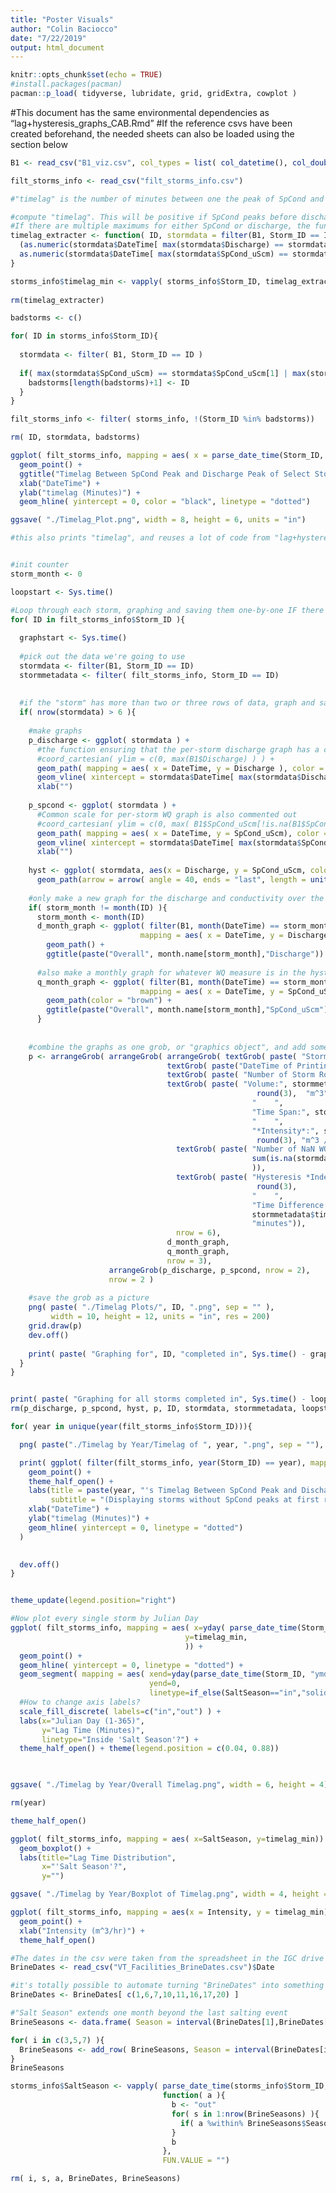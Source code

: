 ```yaml
---
title: "Poster Visuals"
author: "Colin Baciocco"
date: "7/22/2019"
output: html_document
---
```


```r
knitr::opts_chunk$set(echo = TRUE)
#install.packages(pacman)
pacman::p_load( tidyverse, lubridate, grid, gridExtra, cowplot )
```

#This document has the same environmental dependencies as "lag+hysteresis_graphs_CAB.Rmd"
#If the reference csvs have been created beforehand, the needed sheets can also be loaded using the section below

```r
B1 <- read_csv("B1_viz.csv", col_types = list( col_datetime(), col_double(), col_double(), col_double(), col_double(), col_double(), col_double(), col_double(), col_double(), col_double(), col_double(), col_double(), col_double(), col_double(), col_double(), col_double(), col_double(), col_double(), col_double(), col_double(), col_double(), col_character(), col_double()))

filt_storms_info <- read_csv("filt_storms_info.csv")
```


```r
#"timelag" is the number of minutes between one the peak of SpCond and the peak of Discharge for that storm

#compute "timelag". This will be positive if SpCond peaks before discharge, negative if it doesn't.
#If there are multiple maximums for either SpCond or discharge, the function returns the distance between the first of the two peaks
timelag_extracter <- function( ID, stormdata = filter(B1, Storm_ID == ID )){
  (as.numeric(stormdata$DateTime[ max(stormdata$Discharge) == stormdata$Discharge ][1]) -
  as.numeric(stormdata$DateTime[ max(stormdata$SpCond_uScm) == stormdata$SpCond_uScm ][1])) / 60
}

storms_info$timelag_min <- vapply( storms_info$Storm_ID, timelag_extracter, 1)
  
rm(timelag_extracter)
```


```r
badstorms <- c()

for( ID in storms_info$Storm_ID){
  
  stormdata <- filter( B1, Storm_ID == ID )
  
  if( max(stormdata$SpCond_uScm) == stormdata$SpCond_uScm[1] | max(stormdata$SpCond_uScm) == stormdata$SpCond_uScm[nrow(stormdata)] ){
    badstorms[length(badstorms)+1] <- ID
  }
}

filt_storms_info <- filter( storms_info, !(Storm_ID %in% badstorms))

rm( ID, stormdata, badstorms)
```


```r

ggplot( filt_storms_info, mapping = aes( x = parse_date_time(Storm_ID, "y-m-d H:M:S"), y = timelag_min, color = Season)) +
  geom_point() +
  ggtitle("Timelag Between SpCond Peak and Discharge Peak of Select Storms") +
  xlab("DateTime") +
  ylab("timelag (Minutes)") +
  geom_hline( yintercept = 0, color = "black", linetype = "dotted")

ggsave( "./Timelag_Plot.png", width = 8, height = 6, units = "in")
```



```r
#this also prints "timelag", and reuses a lot of code from "lag+hysteresis_graphs_CAB.Rmd"


#init counter
storm_month <- 0

loopstart <- Sys.time()

#Loop through each storm, graphing and saving them one-by-one IF there's more than a few rows of data.
for( ID in filt_storms_info$Storm_ID ){
  
  graphstart <- Sys.time()
  
  #pick out the data we're going to use 
  stormdata <- filter(B1, Storm_ID == ID)
  stormmetadata <- filter( filt_storms_info, Storm_ID == ID)
  
  
  #if the "storm" has more than two or three rows of data, graph and save it
  if( nrow(stormdata) > 6 ){
  
    #make graphs
    p_discharge <- ggplot( stormdata ) +
      #the function ensuring that the per-storm discharge graph has a common scale is commented out
      #coord_cartesian( ylim = c(0, max(B1$Discharge) ) ) +
      geom_path( mapping = aes( x = DateTime, y = Discharge ), color = "blue") +
      geom_vline( xintercept = stormdata$DateTime[ max(stormdata$Discharge) == stormdata$Discharge ], color = "purple")
      xlab("")
    
    p_spcond <- ggplot( stormdata ) +
      #Common scale for per-storm WQ graph is also commented out
      #coord_cartesian( ylim = c(0, max( B1$SpCond_uScm[!is.na(B1$SpCond_uScm)] ) ) ) +
      geom_path( mapping = aes( x = DateTime, y = SpCond_uScm), color = "brown" ) +
      geom_vline( xintercept = stormdata$DateTime[ max(stormdata$SpCond_uScm) == stormdata$SpCond_uScm ], color = "purple")
      xlab("")
    
    hyst <- ggplot( stormdata, aes(x = Discharge, y = SpCond_uScm, color = DateTime) ) +
      geom_path(arrow = arrow( angle = 40, ends = "last", length = unit(0.1, "inches"), type = "closed" ) )
    
    #only make a new graph for the discharge and conductivity over the entire month if it's a new month
    if( storm_month != month(ID) ){
      storm_month <- month(ID)
      d_month_graph <- ggplot( filter(B1, month(DateTime) == storm_month & year(DateTime) == year(ID)),
                             mapping = aes( x = DateTime, y = Discharge, color = Flag_High_Discharge )) +
        geom_path() +
        ggtitle(paste("Overall", month.name[storm_month],"Discharge"))
      
      #also make a monthly graph for whatever WQ measure is in the hysteresis plot
      q_month_graph <- ggplot( filter(B1, month(DateTime) == storm_month & year(DateTime) == year(ID)),
                             mapping = aes( x = DateTime, y = SpCond_uScm)) +
        geom_path(color = "brown") +
        ggtitle(paste("Overall", month.name[storm_month],"SpCond_uScm"))
      }
    
      
    #combine the graphs as one grob, or "graphics object", and add some descriptive text at the top
    p <- arrangeGrob( arrangeGrob( arrangeGrob( textGrob( paste( "Storm ID:", ID ) ),
                                   textGrob( paste("DateTime of Printing:", Sys.time())),
                                   textGrob( paste( "Number of Storm Rows:", nrow(stormdata))),
                                   textGrob( paste( "Volume:", stormmetadata$Vol_mcubed %>%
                                                       round(3),  "m^3",
                                                      "    ",
                                                      "Time Span:", stormmetadata$length_H, "Hours",
                                                      "    ", 
                                                      "*Intensity*:", stormmetadata$Intensity %>%
                                                       round(3), "m^3 / Hr")),
                                     textGrob( paste( "Number of NaN WQ values in Storm:",
                                                      sum(is.na(stormdata$SpCond_uScm))
                                                      )),
                                     textGrob( paste( "Hysteresis *Index*:", stormmetadata$H_Index %>%
                                                       round(3),
                                                      "    ",
                                                      "Time Difference Between Sp_Peak and Discharge Peak:",
                                                      stormmetadata$timelag_min,
                                                      "minutes")),
                                     nrow = 6),
                                   d_month_graph,
                                   q_month_graph,
                                   nrow = 3),
                      arrangeGrob(p_discharge, p_spcond, nrow = 2),
                      nrow = 2 )
    
    #save the grob as a picture
    png( paste( "./Timelag Plots/", ID, ".png", sep = "" ),
         width = 10, height = 12, units = "in", res = 200)
    grid.draw(p)
    dev.off()
    
    print( paste( "Graphing for", ID, "completed in", Sys.time() - graphstart, "seconds" ) )
  }
}


print( paste( "Graphing for all storms completed in", Sys.time() - loopstart, "minutes" ) )
rm(p_discharge, p_spcond, hyst, p, ID, stormdata, stormmetadata, loopstart, graphstart, d_month_graph, q_month_graph, storm_month)
```


```r

for( year in unique(year(filt_storms_info$Storm_ID))){

  png( paste("./Timelag by Year/Timelag of ", year, ".png", sep = ""), width = 8, height = 6, units = "in", res = 200)

  print( ggplot( filter(filt_storms_info, year(Storm_ID) == year), mapping = aes( x = parse_date_time(Storm_ID, "y-m-d H:M:S"), y = timelag_min)) +
    geom_point() +
    theme_half_open() +
    labs(title = paste(year, "'s Timelag Between SpCond Peak and Discharge Peak", sep = ""),
         subtitle = "(Displaying storms without SpCond peaks at first row of storm data)") +
    xlab("DateTime") +
    ylab("timelag (Minutes)") +
    geom_hline( yintercept = 0, linetype = "dotted")
  )

  
  dev.off()
}


theme_update(legend.position="right")

#Now plot every single storm by Julian Day
ggplot( filt_storms_info, mapping = aes( x=yday( parse_date_time(Storm_ID, "ymd HMS")),
                                       y=timelag_min,
                                       )) +
  geom_point() +
  geom_hline( yintercept = 0, linetype = "dotted") +
  geom_segment( mapping = aes( xend=yday(parse_date_time(Storm_ID, "ymd HMS")),
                               yend=0,
                               linetype=if_else(SaltSeason=="in","solid","longdash"))) +
  #How to change axis labels?
  scale_fill_discrete( labels=c("in","out") ) +
  labs(x="Julian Day (1-365)",
       y="Lag Time (Minutes)",
       linetype="Inside 'Salt Season'?") +
  theme_half_open() + theme(legend.position = c(0.04, 0.88)) 
  


ggsave( "./Timelag by Year/Overall Timelag.png", width = 6, height = 4)

rm(year)
```

```r
theme_half_open()

ggplot( filt_storms_info, mapping = aes( x=SaltSeason, y=timelag_min)) +
  geom_boxplot() +
  labs(title="Lag Time Distribution",
       x="'Salt Season'?",
       y="")

ggsave( "./Timelag by Year/Boxplot of Timelag.png", width = 4, height = 4)
```


```r
ggplot( filt_storms_info, mapping = aes(x = Intensity, y = timelag_min)) +
  geom_point() +
  xlab("Intensity (m^3/hr)") +
  theme_half_open()
```


```r
#The dates in the csv were taken from the spreadsheet in the IGC drive
BrineDates <- read_csv("VT_Facilities_BrineDates.csv")$Date

#it's totally possible to automate turning "BrineDates" into something that's usable for classifying "SaltSeason," but I'm just going to do it visually.
BrineDates <- BrineDates[ c(1,6,7,10,11,16,17,20) ]

#"Salt Season" extends one month beyond the last salting event
BrineSeasons <- data.frame( Season = interval(BrineDates[1],BrineDates[2]+days(31), tzone = "EST"))

for( i in c(3,5,7) ){
  BrineSeasons <- add_row( BrineSeasons, Season = interval(BrineDates[i],BrineDates[i+1]+days(31), tzone = "EST"))
}
BrineSeasons

storms_info$SaltSeason <- vapply( parse_date_time(storms_info$Storm_ID, c("ymd HMS","ymd")),
                                  function( a ){
                                    b <- "out"
                                    for( s in 1:nrow(BrineSeasons) ){
                                      if( a %within% BrineSeasons$Season[s] ) b <- "in"
                                    }
                                    b
                                  },
                                  FUN.VALUE = "")

rm( i, s, a, BrineDates, BrineSeasons)
```


```r


```